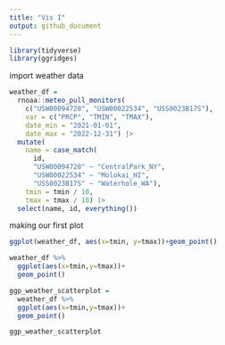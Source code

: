 ```yaml
---
title: "Vis I"
output: github_document
---
```


```r
library(tidyverse)
library(ggridges)
```

import weather data

```r
weather_df = 
  rnoaa::meteo_pull_monitors(
    c("USW00094728", "USW00022534", "USS0023B17S"),
    var = c("PRCP", "TMIN", "TMAX"), 
    date_min = "2021-01-01",
    date_max = "2022-12-31") |>
  mutate(
    name = case_match(
      id, 
      "USW00094728" ~ "CentralPark_NY", 
      "USW00022534" ~ "Molokai_HI",
      "USS0023B17S" ~ "Waterhole_WA"),
    tmin = tmin / 10,
    tmax = tmax / 10) |>
  select(name, id, everything())
```


making our first plot

```r
ggplot(weather_df, aes(x=tmin, y=tmax))+geom_point()
```

```r
weather_df %>% 
  ggplot(aes(x=tmin,y=tmax))+
  geom_point()
```

```r
ggp_weather_scatterplot =
  weather_df %>% 
  ggplot(aes(x=tmin,y=tmax))+
  geom_point()

ggp_weather_scatterplot
```

